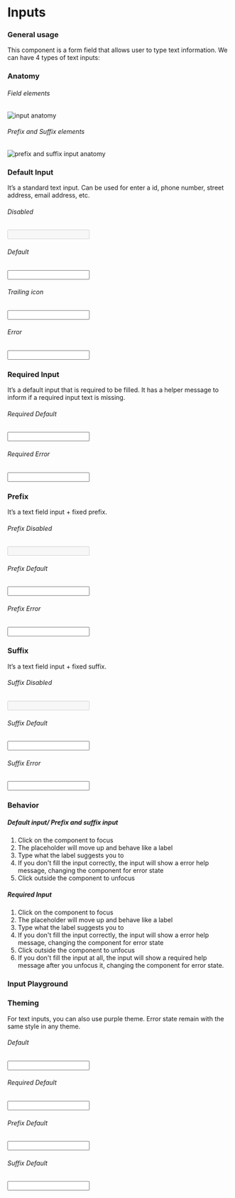

<Meta title="Components | Text Inputs" component={Input} />

<div class="docs-title">
  <div>
    <h1 class="docs-title__text">Inputs</h1>
  </div>
</div>

<div class="docs-content">

### General usage

This component is a form field that allows user to type text information.
We can have 4 types of text inputs:

### Anatomy

###### Field elements
![input anatomy](docs/anatomy.png)

###### Prefix and Suffix elements
![prefix and suffix input anatomy](docs/anatomy-02.png)
<br />

### Default Input

It’s a standard text input. Can be used for enter a id, phone number, street address, email address, etc.

<Preview>
  <Story name="Default Input">
    <Fragment>
      <h6>Disabled</h6>
      <Input type="text" id="disabled" label="Disabled" disabled />
      <br />
      <h6>Default</h6>
      <Input id="id" label="Label" />
      <br />
      <h6>Trailing icon</h6>
      <Input className="lab-input__field--icon" id="id2" label="Label" icon="eye-opened" iconColor="mineral70" />
      <br />
      <h6>Error</h6>
      <Input type="email" id="error" label="Name" defaultValue="Teste" customErrorMsg="Error message" />
    </Fragment>
  </Story>
</Preview>

### Required Input

It’s a default input that is required to be filled. It has a helper message to inform if a required input text is missing.

<Preview>
  <Story name="Required Input">
    <Fragment>
      <h6>Required Default</h6>
      <Input type="text" id="required" label= "Label" helpMessage="Help message" required />
      <h6>Required Error</h6>
      <Input type="email" id="required2" label= "Required" isValid={false} helpMessage="Help message" customErrorMsg="teste" required />
    </Fragment>
  </Story>
</Preview>

### Prefix

It’s a text field input + fixed prefix.

<Preview>
  <Story name="Prefix Input">
    <Fragment>
      <h6>Prefix Disabled</h6>
      <Input className="lab-input__field--prefixed" id="prefix" label="Label" prefix="Raaaa" disabled />
      <br />
      <h6>Prefix Default</h6>
      <Input className="lab-input__field--prefixed" id="help" label="Label" prefix="aaaaaa$" />
      <br />
      <h6>Prefix Error</h6>
      <Input
        className="lab-input__field--prefixed"
        type="email"
        id="prefix-error"
        defaultValue="Error"
        label="Label"
        prefix="R$"
        isValid={false}
        customErrorMsg="Error message"
      />
    </Fragment>
  </Story>
</Preview>

### Suffix

It’s a text field input + fixed suffix.

<Preview>
  <Story name="Suffix Input">
    <Fragment>
      <h6>Suffix Disabled</h6>
      <Input className="lab-input__field--suffixed" id="suffix" label="Label" suffix=".com" disabled />
      <br/>
      <h6>Suffix Default</h6>
      <Input className="lab-input__field--suffixed" id="address" label="Label" suffix=".com" />
      <br />
      <h6>Suffix Error</h6>
      <Input
        className="lab-input__field--suffixed"
        type="email"
        id="suffix-error"
        label="Label"
        defaultValue="Error"
        suffix=".com"
        isValid={false}
        customErrorMsg="Error message"
      />
    </Fragment>
  </Story>
</Preview>

### Behavior
##### Default input/ Prefix and suffix input

1. Click on the component to focus
2. The placeholder will move up and behave like a label
3. Type what the label suggests you to
4. If you don't fill the input correctly, the input will show a error help message,
changing the component for error state
5. Click outside the component to unfocus

##### Required Input

1. Click on the component to focus
2. The placeholder will move up and behave like a label
3. Type what the label suggests you to
4. If you don't fill the input correctly,
the input will show a error help message, changing the component for error state
5. Click outside the component to unfocus
6. If you don't fill the input at all, the input will show a required help
message after you unfocus it, changing the component for error state.

### Input Playground

<Preview>
  <Story name="Input Playground">
  <Fragment>
    <InputBehaviorTest />
  </Fragment>
  </Story>
</Preview>

### Theming

For text inputs, you can also use purple theme. Error state remain with the same style in any theme.
<Preview>
  <Story name="Styles">
  <Fragment>
    <h6>Default</h6>
      <Input className="lab-input__field--purple" defaultValue="Purple" id="purple1" label="Label" />
    <h6>Required Default</h6>
      <Input className="lab-input__field--purple" id="purple2" label= "Label" defaultValue="Purple"
      helpMessage="Help message" required />
    <h6>Prefix Default</h6>
      <Input className="lab-input__field--purple lab-input__field--prefixed-purple" defaultValue="Purple"
      id="purple3" label="Label" prefix="R$" />
    <br />
    <h6>Suffix Default</h6>
    <Input className="lab-input__field--purple lab-input__field--suffixed-purple" defaultValue="Purple"
    id="address" label="Label" suffix=".com" />
    <br />
  </Fragment>
  </Story>
</Preview>

</div>
